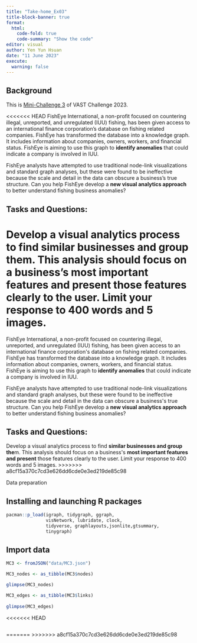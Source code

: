 ```yaml
---
title: "Take-home_Ex03"
title-block-banner: true
format: 
  html: 
    code-fold: true
    code-summary: "Show the code"
editor: visual
author: Yen Yun Hsuan
date: "11 June 2023"
execute: 
  warning: false
---
```


## Background

This is [Mini-Challenge 3](https://vast-challenge.github.io/2023/MC3.html) of VAST Challenge 2023.

<<<<<<< HEAD
FishEye International, a non-profit focused on countering illegal, unreported, and unregulated (IUU) fishing, has been given access to an international finance corporation's database on fishing related companies. FishEye has transformed the database into a knowledge graph. It includes information about companies, owners, workers, and financial status. FishEye is aiming to use this graph to **identify anomalies** that could indicate a company is involved in IUU.

FishEye analysts have attempted to use traditional node-link visualizations and standard graph analyses, but these were found to be ineffective because the scale and detail in the data can obscure a business's true structure. Can you help FishEye develop a **new visual analytics approach** to better understand fishing business anomalies?

## Tasks and Questions:

Develop a visual analytics process to find **similar businesses and group the**m. This analysis should focus on a business's **most important features and present** those features clearly to the user. Limit your response to 400 words and 5 images.
=======
FishEye International, a non-profit focused on countering illegal, unreported, and unregulated (IUU) fishing, has been given access to an international finance corporation\'s database on fishing related companies. FishEye has transformed the database into a knowledge graph. It includes information about companies, owners, workers, and financial status. FishEye is aiming to use this graph to **identify anomalies** that could indicate a company is involved in IUU.

FishEye analysts have attempted to use traditional node-link visualizations and standard graph analyses, but these were found to be ineffective because the scale and detail in the data can obscure a business\'s true structure. Can you help FishEye develop a **new visual analytics approach** to better understand fishing business anomalies?

## Tasks and Questions:

Develop a visual analytics process to find **similar businesses and group the**m. This analysis should focus on a business\'s **most important features and present** those features clearly to the user. Limit your response to 400 words and 5 images.
>>>>>>> a8cf15a370c7cd3e626dd6cde0e3ed219de85c98

Data preparation

## Installing and launching R packages

```r
pacman::p_load(igraph, tidygraph, ggraph, 
               visNetwork, lubridate, clock,
               tidyverse, graphlayouts,jsonlite,gtsummary,
               tinygraph)
```

## Import data

```r
MC3 <- fromJSON("data/MC3.json")
```

```r
MC3_nodes <- as_tibble(MC3$nodes) 

glimpse(MC3_nodes)
```

```r
MC3_edges <- as_tibble(MC3$links) 
 
glimpse(MC3_edges)
```
<<<<<<< HEAD

```r

```
=======
>>>>>>> a8cf15a370c7cd3e626dd6cde0e3ed219de85c98
